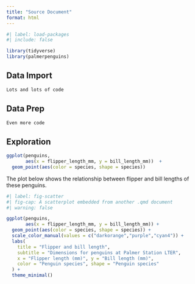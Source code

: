 ```yaml
---
title: "Source Document"
format: html
---
```


```r
#| label: load-packages
#| include: false

library(tidyverse)
library(palmerpenguins)
```

## Data Import 

```.r
Lots and lots of code
```

## Data Prep

```.r
Even more code
```

## Exploration

```r
ggplot(penguins, 
       aes(x = flipper_length_mm, y = bill_length_mm))  +
  geom_point(aes(color = species, shape = species))
```


The plot below shows the relationship between flipper and bill lengths of these penguins.

```r
#| label: fig-scatter
#| fig-cap: A scatterplot embedded from another .qmd document
#| warning: false

ggplot(penguins, 
       aes(x = flipper_length_mm, y = bill_length_mm)) +
  geom_point(aes(color = species, shape = species)) +
  scale_color_manual(values = c("darkorange","purple","cyan4")) +
  labs(
    title = "Flipper and bill length",
    subtitle = "Dimensions for penguins at Palmer Station LTER",
    x = "Flipper length (mm)", y = "Bill length (mm)",
    color = "Penguin species", shape = "Penguin species"
  ) +
  theme_minimal()
```
